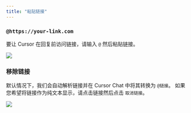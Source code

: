 ```yaml
---
title: "粘贴链接"
---
```


### `@https://your-link.com`

要让 Cursor 在回复前访问链接，请输入 `@` 然后粘贴链接。 

<Frame>
<img src="/images/context/@link.png" />
</Frame>


### 移除链接

默认情况下，我们会自动解析链接并在 Cursor Chat 中将其转换为 `@链接`。
如果您希望将链接作为纯文本显示，请点击链接然后点击 `取消链接`。

<Frame>
<img src="/images/context/@link-unlink.png" />
</Frame>

